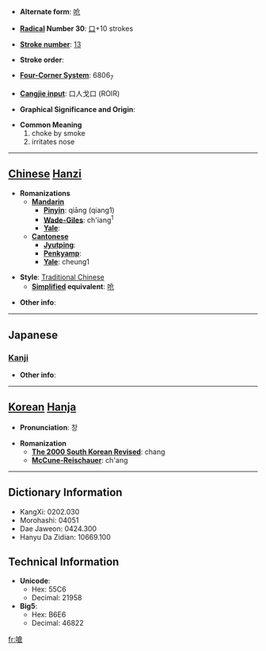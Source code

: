 * '''Alternate form''': [[呛]]

* '''[[Wiktionary:Chinese radical index| Radical]] Number 30''': [[Wiktionary:Chinese radical index 口|口]]+10 strokes

* '''[[Wiktionary:Chinese total strokes index|Stroke number]]''': [[Wiktionary:Chinese total strokes index 13|13]]

* '''Stroke order''': 

* '''[[Wiktionary:Chinese four corner index|Four-Corner System]]''': 6806<sub>7</sub>

* '''[[Wiktionary:Chinese Cangjie index|Cangjie input]]''': 口人戈口 (ROIR)

* '''Graphical Significance and Origin''': 

* '''Common Meaning'''
*#choke by smoke
*# irritates nose


----

== [[Chinese]] [[Hanzi]] ==

* '''Romanizations'''
** '''[[Mandarin]]'''
*** '''[[Pinyin]]''': qiāng (qiang1)
*** '''[[Wade-Giles]]''': ch'iang<sup>1</sup>
*** '''[[Yale]]''': 
** '''[[Cantonese]]'''
*** '''[[Jyutping]]''':
*** '''[[Penkyamp]]''': 
*** '''[[Yale]]''': cheung1

* '''Style''': [[Traditional Chinese]] 
** '''[[Simplified Chinese|Simplified]] equivalent''': [[呛]]

* '''Other info''': 

----

==Japanese==
===[[Kanji]]===
{{kanji|on readings=[[しょう]] (shō), [[そう]] (sō)
|kun readings=[[ついばむ]] (tsuibamu), [[むせる]] (museru), [[つまる]] (tsumaru)
}}

* '''Other info''':  

----

== [[Korean]] [[Hanja]] ==

* '''Pronunciation''': 창

* '''Romanization'''
** '''[[The 2000 South Korean Revised Romanization|The 2000 South Korean Revised]]''': chang
** '''[[McCune-Reischauer]]''': ch'ang

----

== Dictionary Information ==

* KangXi: 0202.030
* Morohashi: 04051
* Dae Jaweon: 0424.300
* Hanyu Da Zidian: 10669.100

== Technical Information ==

* '''Unicode''':
** Hex: 55C6
** Decimal: 21958
* '''Big5''':
** Hex: B6E6
** Decimal: 46822

[[fr:嗆]]